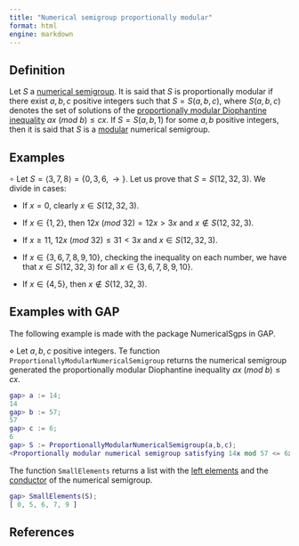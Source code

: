 ```yaml
---
title: "Numerical semigroup proportionally modular"
format: html
engine: markdown
---
```


<!-- Definición de Num. Sem. -->

## Definition

Let $S$ a [numerical semigroup](../Basic-concepts/Numerical-semigroup.qmd). It is said that $S$ is proportionally modular if there exist $a, b, c$ positive integers such that $S = S(a,b,c)$, where $S(a,b,c)$ denotes the set of solutions of the [proportionally modular Diophantine inequality](../Prop-modular-NS/Prop-mod-Diophantine-ineq.qmd) $ax ~ (mod ~ b) \le cx$. If $S = S(a,b,1)$ for some $a, b$ positive integers, then it is said that $S$ is a [modular](NS-modular.qmd) numerical semigroup.

<!-- Ejemplo de Num. Sem. -->

## Examples

$\circ$ Let $S = \langle 3, 7, 8 \rangle = \{0, 3, 6, \rightarrow\}$. Let us prove that $S = S(12, 32, 3)$. We divide in cases:

-   If $x = 0$, clearly $x \in S(12,32,3)$.

-   If $x \in \{1, 2\}$, then $12x ~ (mod ~ 32) = 12x > 3x$ and $x \not \in S(12,32,3)$.

-   If $x \ge 11$, $12x ~ (mod ~ 32) \le 31 < 3x$ and $x \in S(12,32,3)$.

-   If $x \in \{3, 6, 7, 8, 9, 10\}$, checking the inequality on each number, we have that $x \in S(12,32,3)$ for all $x \in \{3, 6, 7, 8, 9, 10\}$.

-   If $x \in \{4,5\}$, then $x \not \in S(12,32,3)$.

## Examples with GAP

The following example is made with the package NumericalSgps in GAP.

$\diamond$ Let $a, b, c$ positive integers. Te function `ProportionallyModularNumericalSemigroup` returns the numerical semigroup generated the proportionally modular Diophantine inequality $ax ~ (mod ~ b) \le cx$.

``` gap
gap> a := 14;
14
gap> b := 57;
57
gap> c := 6;
6
gap> S := ProportionallyModularNumericalSemigroup(a,b,c);
<Proportionally modular numerical semigroup satisfying 14x mod 57 <= 6x >
```

The function `SmallElements` returns a list with the [left elements](../Basic-concepts/Left-elements.qmd) and the [conductor](../Basic-concepts/Conductor.qmd) of the numerical semigroup.

``` gap
gap> SmallElements(S);
[ 0, 5, 6, 7, 9 ]
```

## References
